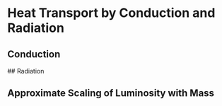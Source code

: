 # Heat Transport by Conduction and Radiation

<!-- Intro -->

## Conduction
<!-- define terms:
energy density U,
typical velocity v,
mean free path l
 -->

 <!-- derive that flux is proportional to temperature gradient -->

 <!-- define cross-section, opacity, mean free path in an ideal gas -->

 <!-- do mean free path calculation for the atmosphere around us: about a micron -->

 <!-- coulomb cross section; effective radius of the electron -->

 <!-- deflection when electric potential about thermal energy -->

 <!-- electrons are more important than protons for this -->

 ## Radiation

 <!-- show that electron transport is much weaker for conduction than photons -->

 <!-- derive flux law for photons 
 
$$
\begin{aligned}
F &= - \frac{4}{3} \frac{c a T^3}{n \sigma} \frac{dT}{dx}
\end{aligned}
$$ 
 
  -->

<!-- 
Thomson scattering derivation

- weak EM waves, Lorentz force is approximately just the electric force

$$
\vec{a} = -\frac{e}{m_e} \vec{E}
$$

and use Larmor radiation formula (derive; this is in cgs units as written, so be careful for SI)

$$
\begin{aligned}
P & = 2/3 \frac{e^2}{c^3} |a|^2 = \frac{e^2 a_\perp ^2}{6 \pi \epsilon_0 c^2}\\
&= \frac{e^2 a^2}{6 \pi \epsilon_0 c^3 m_e^2} \\
&= \frac{e^4 E^2}{6\pi \epsilon_0 c^3 m_e c^4}
\end{aligned}
$$

Poynting vector magnitude is $\frac{c E^2}{4\pi}$ so we define $\sigma F =$ Power radiated/scattered/absorbed.

$$
\begin{aligned}
\frac{\sigma F c}{4 \pi} &= \frac{e^4}{6 \pi \epsilon_0 c^3 m_e^4}\\
\therefore \sigma_T &= \frac{2 e^4}{3 \epsilon_0 m_e^2 c^4} \approx 6.65 \times 10^{-25} \text{m}^2 = 0.665 \text{barn}
\end{aligned}
$$

This is, remarkably, just $\sigma_T = \pi r_c^2$ where $r_c$ is the classical radius of the electron obtained from its self-energy. (Calculate this)

-->

<!-- Mean free path of radiation
 
l = \frac{\kappa \rho} = \frac{1}{n \sigma_T}

- estimate with python
 -->


## Approximate Scaling of Luminosity with Mass 

<!-- 

in the following, I think the m sigma T bit is not clearly written in my notes - check in Hansen & Kawaler
$$
\begin{aligned}
L &\approx 4 \pi R_*^2 \cdot \frac{a c T^3}{n \sigma_T} \frac{dT}{dr}\\
&\approx 4 \pi R_*^2 \cdot \frac{a c T^3}{n \sigma_T} \frac{T}{R}\\
&= \frac{16 \pi R^4 T^4 (\mu_e m_p) a c}{m \sigma_T} 
\end{aligned}
$$

Using the Virial Theorem we have an expression for RT: (how do we get the numerical factor of 3 here?)

$$
k_B T = \frac{GM \mu m_p}{3 R}
$$

So we substitute this into the above equation and we have (make this clearer)
$$
\begin{aligned}
L \approx &\frac{a (\mu m_p)^4 (\mu_e m_p) c G^4}{\sigma_T \kappa^4} \cdot M^3\\
&\propto 10^{35} (\frac{M}{M_\odot})^3 \text{erg/s}
\end{aligned}
$$

NB $L_\odot = 4\times10^{33} \text{erg/s}$ so we do not get the right prefactor - but we do get approximately the right scaling.

Remarkably, the luminosity is independent of any detailed knowledge of fusion! We only needed to know about hydrostatic equilibrium and radiative diffusion: the star has to adjust its properties internally to fit this mass-luminosity relation, as this determines how much energy photons can carry out. Eddington derived this all in 1926 (citation), pre-quantum!

The observed correlation for real stars is $L \propto M^{3.5}$. (more detail here)
 -->